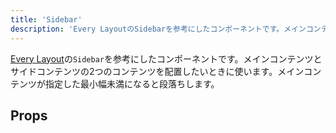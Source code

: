 ```yaml
---
title: 'Sidebar'
description: 'Every LayoutのSidebarを参考にしたコンポーネントです。メインコンテンツとサイドコンテンツの2つのコンテンツを配置したいときに使います。'
---
```


[Every Layout](https://every-layout.dev/)の`Sidebar`を参考にしたコンポーネントです。メインコンテンツとサイドコンテンツの2つのコンテンツを配置したいときに使います。メインコンテンツが指定した最小幅未満になると段落ちします。

<ComponentStory name="Sidebar" />

## Props

<ComponentPropsTable name="Sidebar" />
